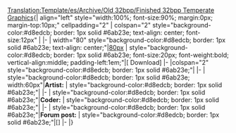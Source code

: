 <noinclude>[[Translation:Template/es/Archive/Old 32bpp/Finished 32bpp Temperate Graphics]]</noinclude>{| align="left" style="width:100%; font-size:90%; margin:0px; margin-top:10px;" cellpadding="2"
| colspan="2" style="background-color:#d8edcb; border: 1px solid #6ab23e; text-align: center; font-size:12px" |<strong>{{{title}}}</strong>
|-
| width="80" style="background-color:#d8edcb; border: 1px solid #6ab23e; text-align: center;"|[[{{{image}}}|80px]]
| style="background-color:#d8edcb; border: 1px solid #6ab23e; font-size:20px; font-weight:bold; vertical-align:middle; padding-left:1em;"|[{{{file}}} Download]
|-
|colspan="2" style="background-color:#d8edcb; border: 1px solid #6ab23e;"|{{{notes}}}
|-
| style="background-color:#d8edcb; border: 1px solid #6ab23e; width:60px"|<strong>Artist:</strong>
| style="background-color:#d8edcb; border: 1px solid #6ab23e;"|{{{artist}}}
|-
| style="background-color:#d8edcb; border: 1px solid #6ab23e;"|<strong>Coder:</strong>
| style="background-color:#d8edcb; border: 1px solid #6ab23e;"|{{{coder}}}
|-
| style="background-color:#d8edcb; border: 1px solid #6ab23e;"|<strong>Forum post:</strong>
| style="background-color:#d8edcb; border: 1px solid #6ab23e;"|[{{{forum}}}]
|-
|}